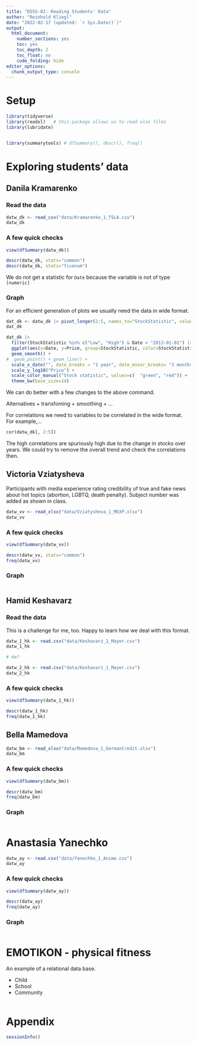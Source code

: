 ```yaml
---
title: "DSSS-02: Reading Students' Data"
author: "Reinhold Kliegl"
date: "2022-02-17 (updated: `r Sys.Date()`)"
output:
  html_document:
    number_sections: yes
    toc: yes
    toc_depth: 2
    toc_float: no
    code_folding: hide
editor_options: 
  chunk_output_type: console
---
```


# Setup

```r
library(tidyverse)
library(readxl)   # this package allows us to read xlsx files
library(lubridate)


library(summarytools) # dfSummary(), descr(), freq()
```

# Exploring students' data

## Danila Kramarenko

### Read the data

```r
datw_dk <- read_csv("data/Kramarenko_1_TSLA.csv")
datw_dk
```

### A few quick checks

```r
view(dfSummary(datw_dk))

descr(datw_dk, stats="common")  
descr(datw_dk, stats="fivenum") 
```

We do not get a statistic for `Date` because the variable is not of type `[numeric]`

### Graph

For an efficient generation of plots we usually need the data in wide format.

```r
dat_dk <- datw_dk |> pivot_longer(2:5, names_to="StockStatistic", values_to="Price")
dat_dk

dat_dk |> 
  filter(StockStatistic %in% c("Low", "High") & Date < "2013-01-01") |> 
  ggplot(aes(x=Date, y=Price, group=StockStatistic, color=StockStatistic)) +
  geom_smooth() +
#  geom_point() + geom_line() +
  scale_x_date("", date_breaks = "1 year", date_minor_breaks= "3 months", date_labels= "%Y-%m") +
  scale_y_log10("Price") +
  scale_color_manual("Stock statistic", values=c(  "green", "red")) +
  theme_bw(base_size=14)
```

We can do better with a few changes to the above command.

Alternatives
  + transfoming
  + smoothing
  + ...
  
  
For correlations we need to variables to be correlated in the wide format. For example,...  
    
```r
cor(datw_dk[, 2:5])
```

The high correlations are spuriously high due to the change in stocks over years. We could try to remove the overall trend and check the correlations then.

## Victoria Vziatysheva

Participants with media experience rating credibility of true and fake news about hot topics (abortion, LGBTQ, death penalty). Subject number was added as shown in class.


```r
datw_vv <- read_xlsx("data/Vziatysheva_1_MEXP.xlsx")
datw_vv
```

### A few quick checks

```r
view(dfSummary(datw_vv))

descr(datw_vv, stats="common")  
freq(datw_vv)
```

### Graph

```r

```


## Hamid Keshavarz

### Read the data

This is a challenge for me, too. Happy to learn how we deal with this format.

```r
datw_1_hk <- read.csv("data/Keshavarz_1_Mayer.csv")
datw_1_hk

# Hm?

datw_2_hk <- read.csv("data/Keshavarz_1_Mayer.csv")
datw_2_hk
```

### A few quick checks

```r
view(dfSummary(datw_1_hk))

descr(datw_1_hk)  
freq(datw_1_hk)
```

## Bella Mamedova

```r
datw_bm <- read_xlsx("data/Mamedova_1_GermanCredit.xlsx") 
datw_bm
```

### A few quick checks

```r
view(dfSummary(datw_bm))

descr(datw_bm)  
freq(datw_bm)
```

### Graph

```r

```

# Anastasia Yanechko

```r
datw_ay <- read.csv("data/Yanechko_1_Anime.csv")
datw_ay
```

### A few quick checks

```r
view(dfSummary(datw_ay))

descr(datw_ay)  
freq(datw_ay)
```

### Graph

```r

```

# EMOTIKON - physical fitness 

An example of a relational data base. 

+ Child
+ School
+ Community

```r



```

# Appendix

```r
sessionInfo()
```

